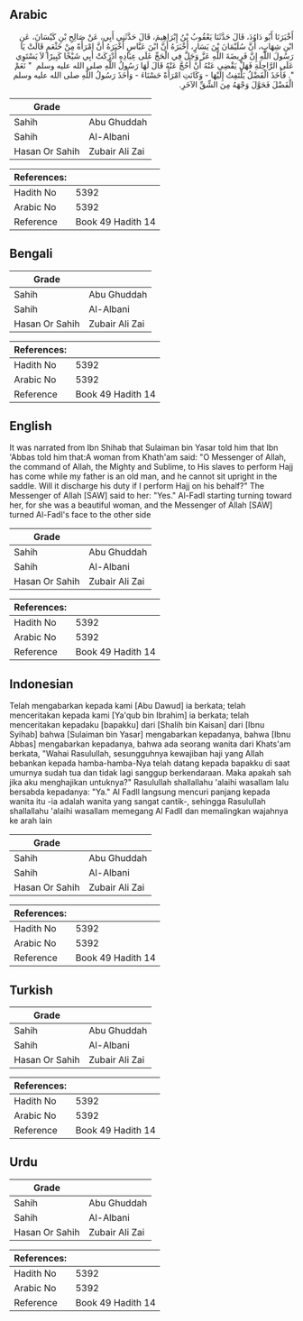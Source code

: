 ## Arabic


<div dir="rtl" lang="ar" style={{fontSize:'larger',backgroundColor:'#f8f9fa',padding:20}}>
أَخْبَرَنَا أَبُو دَاوُدَ، قَالَ حَدَّثَنَا يَعْقُوبُ بْنُ إِبْرَاهِيمَ، قَالَ حَدَّثَنِي أَبِي، عَنْ صَالِحِ بْنِ كَيْسَانَ، عَنِ ابْنِ شِهَابٍ، أَنَّ سُلَيْمَانَ بْنَ يَسَارٍ، أَخْبَرَهُ أَنَّ ابْنَ عَبَّاسٍ أَخْبَرَهُ أَنَّ امْرَأَةً مِنْ خَثْعَمٍ قَالَتْ يَا رَسُولَ اللَّهِ إِنَّ فَرِيضَةَ اللَّهِ عَزَّ وَجَلَّ فِي الْحَجِّ عَلَى عِبَادِهِ أَدْرَكَتْ أَبِي شَيْخًا كَبِيرًا لاَ يَسْتَوِي عَلَى الرَّاحِلَةِ فَهَلْ يَقْضِي عَنْهُ أَنْ أَحُجَّ عَنْهُ قَالَ لَهَا رَسُولُ اللَّهِ صلى الله عليه وسلم ‏ "‏ نَعَمْ ‏"‏‏.‏ فَأَخَذَ الْفَضْلُ يَلْتَفِتُ إِلَيْهَا - وَكَانَتِ امْرَأَةً حَسْنَاءَ - وَأَخَذَ رَسُولُ اللَّهِ صلى الله عليه وسلم الْفَضْلَ فَحَوَّلَ وَجْهَهُ مِنَ الشِّقِّ الآخَرِ‏.‏
</div>
<div style={{backgroundColor:'#f8f9fa',padding:20, marginBottom: 10}}><table> <thead> <tr> <th>Grade</th> <th></th> </tr> </thead> <tbody> <tr><td>Sahih</td><td>Abu Ghuddah</td></tr><tr><td>Sahih</td><td>Al-Albani</td></tr><tr><td>Hasan Or Sahih</td><td>Zubair Ali Zai</td></tr></tbody></table><table> <thead> <tr> <th>References:</th> <th></th> </tr> </thead> <tbody><tr><td>Hadith No</td><td>5392</td></tr><tr><td>Arabic No</td><td>5392</td></tr><tr><td>Reference</td><td>Book 49 Hadith 14</td></tr></tbody></table></div>

## Bengali


<div dir="ltr" lang="bn" style={{fontSize:'larger',backgroundColor:'#f8f9fa',padding:20}}>

</div>
<div style={{backgroundColor:'#f8f9fa',padding:20, marginBottom: 10}}><table> <thead> <tr> <th>Grade</th> <th></th> </tr> </thead> <tbody> <tr><td>Sahih</td><td>Abu Ghuddah</td></tr><tr><td>Sahih</td><td>Al-Albani</td></tr><tr><td>Hasan Or Sahih</td><td>Zubair Ali Zai</td></tr></tbody></table><table> <thead> <tr> <th>References:</th> <th></th> </tr> </thead> <tbody><tr><td>Hadith No</td><td>5392</td></tr><tr><td>Arabic No</td><td>5392</td></tr><tr><td>Reference</td><td>Book 49 Hadith 14</td></tr></tbody></table></div>

## English


<div dir="ltr" lang="en" style={{fontSize:'larger',backgroundColor:'#f8f9fa',padding:20}}>
It was narrated from Ibn Shihab that Sulaiman bin Yasar told him that Ibn 'Abbas told him that:A woman from Khath'am said: "O Messenger of Allah, the command of Allah, the Mighty and Sublime, to His slaves to perform Hajj has come while my father is an old man, and he cannot sit upright in the saddle. Will it discharge his duty if I perform Hajj on his behalf?" The Messenger of Allah [SAW] said to her: "Yes." Al-Fadl starting turning toward her, for she was a beautiful woman, and the Messenger of Allah [SAW] turned Al-Fadl's face to the other side
</div>
<div style={{backgroundColor:'#f8f9fa',padding:20, marginBottom: 10}}><table> <thead> <tr> <th>Grade</th> <th></th> </tr> </thead> <tbody> <tr><td>Sahih</td><td>Abu Ghuddah</td></tr><tr><td>Sahih</td><td>Al-Albani</td></tr><tr><td>Hasan Or Sahih</td><td>Zubair Ali Zai</td></tr></tbody></table><table> <thead> <tr> <th>References:</th> <th></th> </tr> </thead> <tbody><tr><td>Hadith No</td><td>5392</td></tr><tr><td>Arabic No</td><td>5392</td></tr><tr><td>Reference</td><td>Book 49 Hadith 14</td></tr></tbody></table></div>

## Indonesian


<div dir="ltr" lang="id" style={{fontSize:'larger',backgroundColor:'#f8f9fa',padding:20}}>
Telah mengabarkan kepada kami [Abu Dawud] ia berkata; telah menceritakan kepada kami [Ya'qub bin Ibrahim] ia berkata; telah menceritakan kepadaku [bapakku] dari [Shalih bin Kaisan] dari [Ibnu Syihab] bahwa [Sulaiman bin Yasar] mengabarkan kepadanya, bahwa [Ibnu Abbas] mengabarkan kepadanya, bahwa ada seorang wanita dari Khats'am berkata, "Wahai Rasulullah, sesungguhnya kewajiban haji yang Allah bebankan kepada hamba-hamba-Nya telah datang kepada bapakku di saat umurnya sudah tua dan tidak lagi sanggup berkendaraan. Maka apakah sah jika aku menghajikan untuknya?" Rasulullah shallallahu 'alaihi wasallam lalu bersabda kepadanya: "Ya." Al Fadll langsung mencuri panjang kepada wanita itu -ia adalah wanita yang sangat cantik-, sehingga Rasulullah shallallahu 'alaihi wasallam memegang Al Fadll dan memalingkan wajahnya ke arah lain
</div>
<div style={{backgroundColor:'#f8f9fa',padding:20, marginBottom: 10}}><table> <thead> <tr> <th>Grade</th> <th></th> </tr> </thead> <tbody> <tr><td>Sahih</td><td>Abu Ghuddah</td></tr><tr><td>Sahih</td><td>Al-Albani</td></tr><tr><td>Hasan Or Sahih</td><td>Zubair Ali Zai</td></tr></tbody></table><table> <thead> <tr> <th>References:</th> <th></th> </tr> </thead> <tbody><tr><td>Hadith No</td><td>5392</td></tr><tr><td>Arabic No</td><td>5392</td></tr><tr><td>Reference</td><td>Book 49 Hadith 14</td></tr></tbody></table></div>

## Turkish


<div dir="ltr" lang="tr" style={{fontSize:'larger',backgroundColor:'#f8f9fa',padding:20}}>

</div>
<div style={{backgroundColor:'#f8f9fa',padding:20, marginBottom: 10}}><table> <thead> <tr> <th>Grade</th> <th></th> </tr> </thead> <tbody> <tr><td>Sahih</td><td>Abu Ghuddah</td></tr><tr><td>Sahih</td><td>Al-Albani</td></tr><tr><td>Hasan Or Sahih</td><td>Zubair Ali Zai</td></tr></tbody></table><table> <thead> <tr> <th>References:</th> <th></th> </tr> </thead> <tbody><tr><td>Hadith No</td><td>5392</td></tr><tr><td>Arabic No</td><td>5392</td></tr><tr><td>Reference</td><td>Book 49 Hadith 14</td></tr></tbody></table></div>

## Urdu


<div dir="rtl" lang="ur" style={{fontSize:'larger',backgroundColor:'#f8f9fa',padding:20}}>

</div>
<div style={{backgroundColor:'#f8f9fa',padding:20, marginBottom: 10}}><table> <thead> <tr> <th>Grade</th> <th></th> </tr> </thead> <tbody> <tr><td>Sahih</td><td>Abu Ghuddah</td></tr><tr><td>Sahih</td><td>Al-Albani</td></tr><tr><td>Hasan Or Sahih</td><td>Zubair Ali Zai</td></tr></tbody></table><table> <thead> <tr> <th>References:</th> <th></th> </tr> </thead> <tbody><tr><td>Hadith No</td><td>5392</td></tr><tr><td>Arabic No</td><td>5392</td></tr><tr><td>Reference</td><td>Book 49 Hadith 14</td></tr></tbody></table></div>